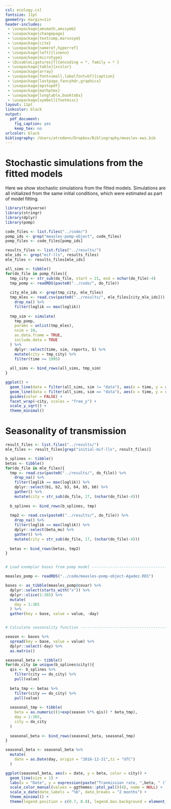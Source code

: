```yaml
---
csl: ecology.csl
fontsize: 11pt
geometry: margin=1in
header-includes:
 - \usepackage{amsmath,amssymb}
 - \usepackage{changepage}
 - \usepackage{textcomp,marvosym}
 - \usepackage{cite}
 - \usepackage{nameref,hyperref}
 - \usepackage[left]{lineno}
 - \usepackage{microtype}
 - \DisableLigatures[f]{encoding = *, family = * }
 - \usepackage[table]{xcolor}
 - \usepackage{array}
 - \usepackage[font=small,labelfont=bf]{caption}
 - \usepackage{lastpage,fancyhdr,graphicx}
 - \usepackage{epstopdf}
 - \usepackage{mathptmx} 
 - \usepackage{longtable,booktabs}
 - \usepackage[symbol]{footmisc}
layout: 11pt
linkcolor: black
output:
  pdf_document:
    fig_caption: yes
    keep_tex: no
urlcolor: black
bibliography: /Users/atredenn/Dropbox/Bibliography/measles-ews.bib
---
```

\renewcommand{\thefootnote}{\fnsymbol{footnote}}
\raggedright
\vspace*{0.2in}

\begin{centering}

{\LARGE
\textbf\newline{SUPPLEMENTAL INFORMATION FOR:\\Early warning signals anticipate critical transitions\\in empirically-based simulations of measles dynamics in Niger} 
}

\vspace{2em}

Andrew T. Tredennick\textsuperscript{1,2}\footnote[1]{Corresponding author: atredenn@gmail.com},
Eamon O'Dea\textsuperscript{1,2},
Tobias Brett\textsuperscript{1,2},
Pejman Rohani\textsuperscript{1,2},
\& John M. Drake\textsuperscript{1,2}
\\
\bigskip
\textsuperscript{1} \small\emph{Odum School of Ecology, University of Georgia, Athens, GA, USA} \\
\textsuperscript{2} \small\emph{Center for the Ecology of Infectious Diseases, University of Georgia, Athens, GA, USA}

\end{centering}


# Stochastic simulations from the fitted models

Here we show stochastic simulations from the fitted models.
Simulations are all initialized from the same initial conditions, which were estimated as part of model fitting.

```r
library(tidyverse)
library(stringr)
library(dplyr)
library(pomp)

code_files <- list.files("../code/")
pomp_ids <- grep("measles-pomp-object", code_files)
pomp_files <- code_files[pomp_ids]

results_files <- list.files("../results/")
mle_ids <- grep("mif-lls", results_files)
mle_files <- results_files[mle_ids]

all_sims <- tibble()
for(do_file in pomp_files){
  tmp_city <- str_sub(do_file, start = 21, end = nchar(do_file)-4)
  tmp_pomp <- readRDS(paste0("../code/", do_file))
  
  city_mle_ids <- grep(tmp_city, mle_files)
  tmp_mles <- read.csv(paste0("../results/", mle_files[city_mle_ids])) %>%
    drop_na() %>%
    filter(loglik == max(loglik))
  
  tmp_sim <- simulate(
    tmp_pomp,
    params = unlist(tmp_mles),
    nsim = 10,
    as.data.frame = TRUE,
    include.data = TRUE
  ) %>%
    dplyr::select(time, sim, reports, S) %>%
    mutate(city = tmp_city) %>%
    filter(time >= 1995)
  
  all_sims <- bind_rows(all_sims, tmp_sim)
}

ggplot() +
  geom_line(data = filter(all_sims, sim != "data"), aes(x = time, y = reports, color = sim), alpha = 0.25) +
  geom_line(data = filter(all_sims, sim == "data"), aes(x = time, y = reports)) +
  guides(color = FALSE) +
  facet_wrap(~city, scales = "free_y") +
  scale_y_sqrt() +
  theme_minimal()
```

# Seasonality of transmission

```r
result_files <- list.files("../results/")
mle_files <- result_files[grep("initial-mif-lls", result_files)]

b_splines <- tibble()
betas <- tibble()
for(do_file in mle_files){
  tmp <- read.csv(paste0("../results/", do_file)) %>%
    drop_na() %>%
    filter(loglik == max(loglik)) %>%
    dplyr::select(b1, b2, b3, b4, b5, b6) %>%
    gather() %>%
    mutate(city = str_sub(do_file, 17, (nchar(do_file)-4)))
  
  b_splines <- bind_rows(b_splines, tmp)
  
  tmp2 <- read.csv(paste0("../results/", do_file)) %>%
    drop_na() %>%
    filter(loglik == max(loglik)) %>%
    dplyr::select(beta_mu) %>%
    gather() %>%
    mutate(city = str_sub(do_file, 17, (nchar(do_file)-4)))
  
  betas <- bind_rows(betas, tmp2)
}


# Load exemplar bases from pomp model -------------------------------------

measles_pomp <- readRDS("../code/measles-pomp-object-Agadez.RDS")

bases <- as_tibble(measles_pomp@covar) %>%
  dplyr::select(starts_with("x")) %>%
  dplyr::slice(1:365) %>%
  mutate(
    day = 1:365
  ) %>%
  gather(key = base, value = value, -day)


# Calculate seasonality function ------------------------------------------

season <- bases %>%
  spread(key = base, value = value) %>%
  dplyr::select(-day) %>%
  as.matrix()

seasonal_beta <- tibble()
for(do_city in unique(b_splines$city)){
  qis <- b_splines %>%
    filter(city == do_city) %>%
    pull(value) 
  
  beta_tmp <- betas %>%
    filter(city == do_city) %>%
    pull(value)
  
  seasonal_tmp <- tibble(
    beta = as.numeric((1+exp(season %*% qis)) * beta_tmp),
    day = 1:365,
    city = do_city
  )
  
  seasonal_beta <- bind_rows(seasonal_beta, seasonal_tmp)
}

seasonal_beta <- seasonal_beta %>%
  mutate(
    date = as.Date(day, origin = "2016-12-31",tz = "UTC")
  )

ggplot(seasonal_beta, aes(x = date, y = beta, color = city)) +
  geom_line(size = 1) +
  labs(x = "Date", y = expression(paste("Tranmission rate, ",beta, " (", yr^-1, ")"))) +
  scale_color_manual(values = ggthemes::ptol_pal()(4), name = NULL) +
  scale_x_date(date_labels = "%b", date_breaks = "2 months") +
  theme_minimal() +
  theme(legend.position = c(0.7, 0.8), legend.box.background = element_rect(color = "white"))
```
